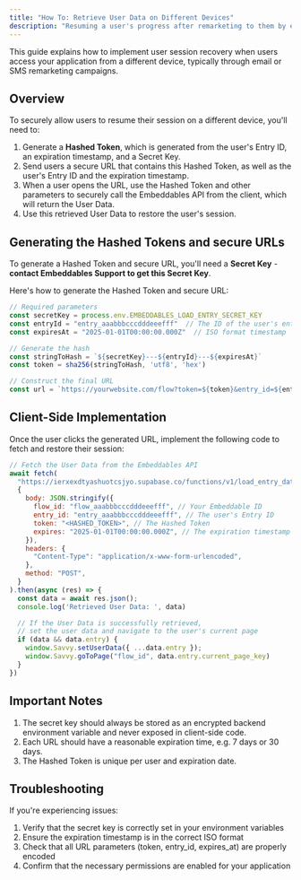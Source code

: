 ```yaml
---
title: "How To: Retrieve User Data on Different Devices"
description: "Resuming a user's progress after remarketing to them by email or SMS"
---
```


This guide explains how to implement user session recovery when users access your application from a different device, typically through email or SMS remarketing campaigns.

## Overview

To securely allow users to resume their session on a different device, you'll need to:
1. Generate a **Hashed Token**, which is generated from the user's Entry ID, an expiration timestamp, and a Secret Key.
2. Send users a secure URL that contains this Hashed Token, as well as the user's Entry ID and the expiration timestamp.
3. When a user opens the URL, use the Hashed Token and other parameters to securely call the Embeddables API from the client, which will return the User Data.
4. Use this retrieved User Data to restore the user's session.


## Generating the Hashed Tokens and secure URLs

To generate a Hashed Token and secure URL, you'll need a **Secret Key** - **contact Embeddables Support to get this Secret Key**.

Here's how to generate the Hashed Token and secure URL:

```javascript
// Required parameters
const secretKey = process.env.EMBEDDABLES_LOAD_ENTRY_SECRET_KEY
const entryId = "entry_aaabbbcccdddeeefff"  // The ID of the user's entry
const expiresAt = "2025-01-01T00:00:00.000Z"  // ISO format timestamp

// Generate the hash
const stringToHash = `${secretKey}---${entryId}---${expiresAt}`
const token = sha256(stringToHash, 'utf8', 'hex')

// Construct the final URL
const url = `https://yourwebsite.com/flow?token=${token}&entry_id=${entryId}&expires_at=${expiresAt}`
```

## Client-Side Implementation

Once the user clicks the generated URL, implement the following code to fetch and restore their session:

```javascript
// Fetch the User Data from the Embeddables API
await fetch(
  "https://ierxexdtyashuotcsjyo.supabase.co/functions/v1/load_entry_data",
  {
    body: JSON.stringify({
      flow_id: "flow_aaabbbcccdddeeefff", // Your Embeddable ID
      entry_id: "entry_aaabbbcccdddeeefff", // The user's Entry ID
      token: "<HASHED_TOKEN>", // The Hashed Token
      expires: "2025-01-01T00:00:00.000Z", // The expiration timestamp
    }),
    headers: {
      "Content-Type": "application/x-www-form-urlencoded",
    },
    method: "POST",
  }
).then(async (res) => {
  const data = await res.json();
  console.log('Retrieved User Data: ', data)

  // If the User Data is successfully retrieved,
  // set the user data and navigate to the user's current page
  if (data && data.entry) {
    window.Savvy.setUserData({ ...data.entry });
    window.Savvy.goToPage("flow_id", data.entry.current_page_key)
  }
})
```

## Important Notes

1. The secret key should always be stored as an encrypted backend environment variable and never exposed in client-side code.
2. Each URL should have a reasonable expiration time, e.g. 7 days or 30 days.
3. The Hashed Token is unique per user and expiration date.

## Troubleshooting

If you're experiencing issues:
1. Verify that the secret key is correctly set in your environment variables
2. Ensure the expiration timestamp is in the correct ISO format
3. Check that all URL parameters (token, entry_id, expires_at) are properly encoded
4. Confirm that the necessary permissions are enabled for your application




